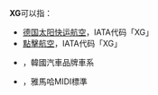 '''XG'''可以指：
* [[德国太阳快运航空|德国太阳快运航空]]，IATA代码「XG」
* [[點擊航空|點擊航空]]，IATA代码「XG」
* {{tsl|en|Hyundai XG|現代XG}}，韓國汽車品牌車系
* {{tsl|en|Yamaha XG|雅馬哈XG}}，雅馬哈MIDI標準
{{disambig|Cat=二字拉丁字母縮寫消歧義}}